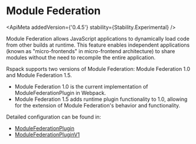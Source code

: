 
# Module Federation

<ApiMeta addedVersion={'0.4.5'} stability={Stability.Experimental} />

Module Federation allows JavaScript applications to dynamically load code from other builds at runtime. This feature enables independent applications (known as "micro-frontends" in micro-frontend architecture) to share modules without the need to recompile the entire application.

Rspack supports two versions of Module Federation: Module Federation 1.0 and Module Federation 1.5.

- Module Federation 1.0 is the current implementation of ModuleFederationPlugin in Webpack.
- Module Federation 1.5 adds runtime plugin functionality to 1.0, allowing for the extension of Module Federation's behavior and functionality.

Detailed configuration can be found in:

- [ModuleFederationPlugin](/config/plugins.html#containermodulefederationplugin)
- [ModuleFederationPluginV1](/config/plugins.html#containermodulefederationpluginv1)
